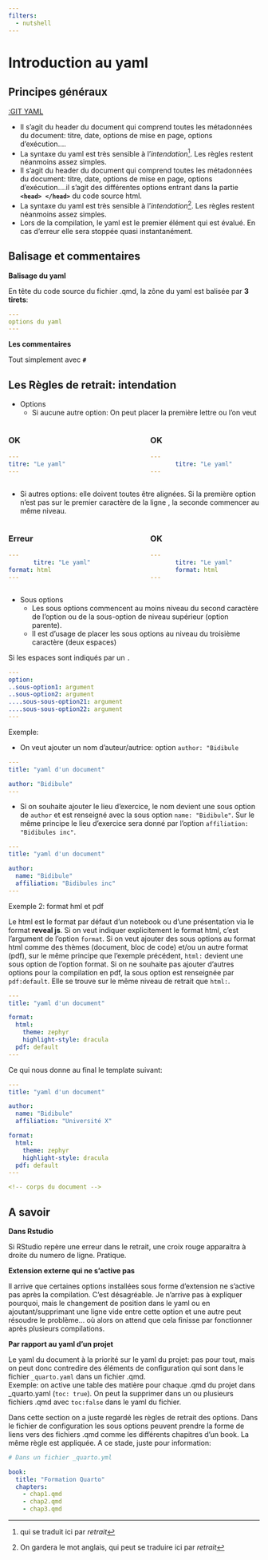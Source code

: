 ```yaml
---
filters:
  - nutshell
---
```



# Introduction au yaml

## Principes généraux

[[:GIT YAML](https://fr.wikipedia.org/wiki/YAML)]{.nut}
<br>

* Il s'agit du header du document qui comprend toutes les métadonnées du document: titre, date, options de mise en page, options d'exécution....
* La syntaxe du yaml est très sensible à l'*intendation*^[qui se traduit ici par *retrait*]. Les règles restent néanmoins assez simples.
* Il s'agit du header du document qui comprend toutes les métadonnées du document: titre, date, options de mise en page, options d'exécution....il s'agit des différentes options entrant dans la partie  **`<head> </head>`** du code source html.
* La syntaxe du yaml est très sensible à l'*intendation*^[On gardera le mot anglais, qui peut se traduire ici par *retrait*]. Les règles restent néanmoins assez simples.
* Lors de la compilation, le yaml est le premier élément qui est évalué. En cas d'erreur elle sera stoppée quasi instantanément.


## Balisage et commentaires

**Balisage du yaml**  

En tête du code source du fichier .qmd, la zône du yaml est balisée par **3 tirets**: 

```.yaml
---
options du yaml
---
```


**Les commentaires**    

Tout simplement avec **`#`**



## Les Règles de retrait: intendation

* Options
  * Si aucune autre option: On peut placer la première lettre ou l'on veut 

:::: {.columns}

::: {.column width="47.5%"}
:::callout-tip
### OK

```.yaml
---
titre: "Le yaml"
---
```
:::
:::

::: {.column width="5%"}
:::

::: {.column width="47.5%"}

:::callout-tip
### OK

```.yaml
---
       titre: "Le yaml"
---
```
:::
:::

::::

  * Si autres options: elle doivent toutes être alignées. Si la première option n'est pas sur le premier caractère de la ligne , la seconde commencer au même niveau.
  
:::: {.columns}

::: {.column width="47.5%"}
:::callout-warning
### Erreur

```.yaml
---
       titre: "Le yaml"
format: html
---
```
:::
:::

::: {.column width="5%"}
:::


::: {.column width="47.5%"}

:::callout-tip
### OK

```.yaml
---
       titre: "Le yaml"
       format: html
---
```
:::
:::

::::  




* Sous options
  * Les sous options commencent au moins niveau du second caractère de l'option ou de la sous-option de niveau supérieur (option parente).  
  * Il est d'usage de placer les sous options au niveau du troisième caractère (deux espaces)

Si les espaces sont indiqués par un `.` 

```.yaml
---
option: 
..sous-option1: argument
..sous-option2: argument
....sous-sous-option21: argument
....sous-sous-option22: argument
---  
```

Exemple: 

- On veut ajouter un nom d'auteur/autrice:  option `author: "Bidibule`

```.yaml
---
title: "yaml d'un document"

author: "Bidibule"
---
```

- Si on souhaite ajouter le lieu d'exercice, le nom devient une sous option de `author` et est renseigné avec la sous option `name: "Bidibule"`. Sur le même principe le lieu d'exercice sera donné par l'option `affiliation: "Bidibules inc"`.

```.yaml
---
title: "yaml d'un document"

author:
  name: "Bidibule"
  affiliation: "Bidibules inc"  
---
```
 
Exemple 2: format hml et pdf

Le html est le format par défaut d'un notebook ou d'une présentation via le format **reveal js**. Si on veut indiquer explicitement le format html, c'est l'argument de l'option `format`. 
Si on veut ajouter des sous options au format html comme des thèmes (document, bloc de code) et/ou un autre format (pdf), sur le même principe que l'exemple précédent, `html:` devient une sous option de l'option format. Si on ne souhaite pas ajouter d'autres options pour la compilation en pdf, la sous option est renseignée par `pdf:default`.  Elle se trouve sur le même niveau de retrait que `html:`.


```.yaml
---
title: "yaml d'un document"

format: 
  html:
    theme: zephyr
    highlight-style: dracula
  pdf: default  
---    
```

Ce qui nous donne au final le template suivant: 

```.yaml
---
title: "yaml d'un document"

author:
  name: "Bidibule"
  affiliation: "Université X" 

format: 
  html:
    theme: zephyr
    highlight-style: dracula 
  pdf: default
---    

<!-- corps du document -->

```

## A savoir

**Dans Rstudio**  

Si RStudio repère une erreur dans le retrait, une croix rouge apparaitra à droite du numero de ligne. Pratique.

**Extension externe qui ne s'active pas**  

Il arrive que certaines options installées sous forme d'extension ne s'active pas après la compilation. C'est désagréable. Je n'arrive pas à expliquer pourquoi, mais le changement de position dans le yaml ou en ajoutant/supprimant une ligne vide entre cette option et une autre peut résoudre le problème... où alors on attend que cela finisse par fonctionner après plusieurs compilations. 

**Par rapport au yaml d'un projet**  

Le yaml du document à la priorité sur le yaml du projet: pas pour tout, mais on peut donc contredire des éléments de configuration qui sont dans le fichier `_quarto.yaml` dans un fichier .qmd.   
Exemple: on active une table des matière pour chaque .qmd du projet dans _quarto.yaml (`toc: true`). On peut la supprimer dans un ou plusieurs fichiers .qmd avec `toc:false` dans le yaml du fichier. 

Dans cette section on a juste regardé les règles de retrait des options. Dans le fichier de configuration les sous options peuvent prendre la forme de liens vers des fichiers .qmd comme les différents chapitres d'un book. La même règle est appliquée. A ce stade, juste pour information:


```.yaml
# Dans un fichier _quarto.yml

book:
  title: "Formation Quarto"
  chapters:
    - chap1.qmd
    - chap2.qmd
    - chap3.qmd
```
  












